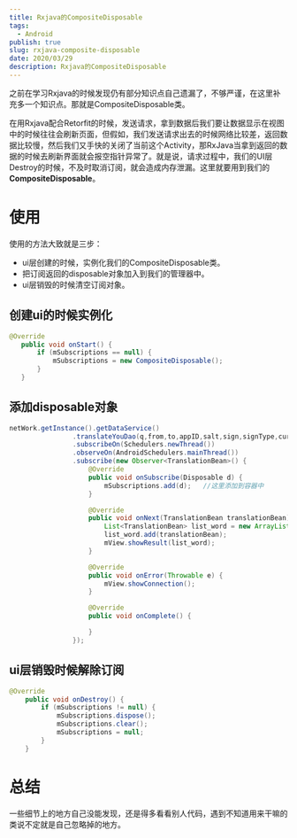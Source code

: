 ```yaml
---
title: Rxjava的CompositeDisposable
tags:
  - Android
publish: true
slug: rxjava-composite-disposable
date: 2020/03/29
description: Rxjava的CompositeDisposable
---
```


之前在学习Rxjava的时候发现仍有部分知识点自己遗漏了，不够严谨，在这里补充多一个知识点。那就是CompositeDisposable类。


在用Rxjava配合Retorfit的时候，发送请求，拿到数据后我们要让数据显示在视图中的时候往往会刷新页面，但假如，我们发送请求出去的时候网络比较差，返回数据比较慢，然后我们又手快的关闭了当前这个Activity，那RxJava当拿到返回的数据的时候去刷新界面就会报空指针异常了。就是说，请求过程中，我们的UI层Destroy的时候，不及时取消订阅，就会造成内存泄漏。这里就要用到我们的**CompositeDisposable**。

# 使用

使用的方法大致就是三步：

- ui层创建的时候，实例化我们的CompositeDisposable类。
- 把订阅返回的disposable对象加入到我们的管理器中。
- ui层销毁的时候清空订阅对象。

## 创建ui的时候实例化

```java
@Override
   public void onStart() {
       if (mSubscriptions == null) {
           mSubscriptions = new CompositeDisposable();
       }
   }
```

## 添加disposable对象

```java
netWork.getInstance().getDataService()
                .translateYouDao(q,from,to,appID,salt,sign,signType,curtime)
                .subscribeOn(Schedulers.newThread())
                .observeOn(AndroidSchedulers.mainThread())
                .subscribe(new Observer<TranslationBean>() {
                    @Override
                    public void onSubscribe(Disposable d) {
                        mSubscriptions.add(d);   //这里添加到容器中
                    }

                    @Override
                    public void onNext(TranslationBean translationBean) {
                        List<TranslationBean> list_word = new ArrayList<>();
                        list_word.add(translationBean);
                        mView.showResult(list_word);
                    }

                    @Override
                    public void onError(Throwable e) {
                        mView.showConnection();
                    }

                    @Override
                    public void onComplete() {

                    }
                });
```

## ui层销毁时候解除订阅

```java
@Override
    public void onDestroy() {
        if (mSubscriptions != null) {
            mSubscriptions.dispose();
            mSubscriptions.clear();
            mSubscriptions = null;
        }
    }
```

# 总结

一些细节上的地方自己没能发现，还是得多看看别人代码，遇到不知道用来干嘛的类说不定就是自己忽略掉的地方。
